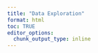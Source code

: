 ```yaml
---
title: "Data Exploration"
format: html
toc: TRUE
editor_options: 
  chunk_output_type: inline
---
```



